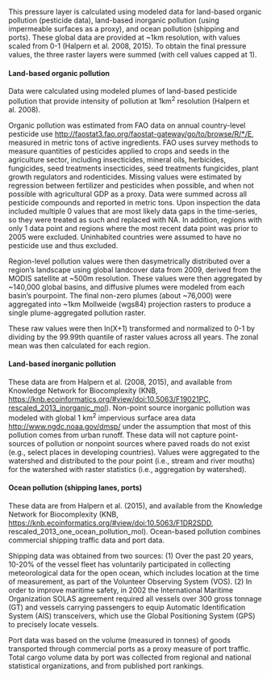 This pressure layer is calculated using modeled data for land-based organic pollution (pesticide data), land-based inorganic pollution (using impermeable surfaces as a proxy), and ocean pollution (shipping and ports). These global data are provided at ~1km resolution, with values scaled from 0-1 (Halpern et al. 2008, 2015). To obtain the final pressure values, the three raster layers were summed (with cell values capped at 1).   

#### Land-based organic pollution
Data were calculated using modeled plumes of land-based pesticide pollution that provide intensity of pollution at 1km^2^ resolution (Halpern et al. 2008). 

Organic pollution was estimated from FAO data on annual country-level pesticide use [http://faostat3.fao.org/faostat-gateway/go/to/browse/R/*/E](http://faostat3.fao.org/faostat-gateway/go/to/browse/R/*/E), measured in metric tons of active ingredients.  FAO  uses survey methods to measure quantities of pesticides applied to crops and seeds in the agriculture sector, including insecticides, mineral oils, herbicides, fungicides, seed treatments insecticides, seed treatments fungicides, plant growth regulators and rodenticides. Missing values were estimated by regression between fertilizer and pesticides when possible, and when not possible with agricultural GDP as a proxy.  Data were summed across all pesticide compounds and reported in metric tons. Upon inspection the data included multiple 0 values that are most likely data gaps in the time-series, so they were treated as such and replaced with NA. In addition, regions with only 1 data point and regions where the most recent data point was prior to 2005 were excluded. Uninhabited countries were assumed to have no pesticide use and thus excluded. 

Region-level pollution values were then dasymetrically distributed over a region’s landscape using global landcover data from 2009, derived from the MODIS satellite at ~500m resolution. These values were then aggregated by ~140,000 global basins, and diffusive plumes were modeled from each basin’s pourpoint. The final non-zero plumes (about ~76,000) were aggregated into ~1km Mollweide (wgs84) projection rasters to produce a single plume-aggregated pollution raster. 

These raw values were then ln(X+1) transformed and normalized to 0-1 by dividing by the 99.99th quantile of raster values across all years.  The zonal mean was then calculated for each region.  

#### Land-based inorganic pollution
These data are from Halpern et al. (2008, 2015), and available from Knowledge Network for Biocomplexity (KNB, [https://knb.ecoinformatics.org/#view/doi:10.5063/F19021PC, rescaled_2013_inorganic_mol](https://knb.ecoinformatics.org/#view/doi:10.5063/F19021PC, rescaled_2013_inorganic_mol)). Non-point source inorganic pollution was modeled with global 1 km^2^ impervious surface area data [http://www.ngdc.noaa.gov/dmsp/](http://www.ngdc.noaa.gov/dmsp/) under the assumption that most of this pollution comes from urban runoff. These data will not capture point-sources of pollution or nonpoint sources where paved roads do not exist (e.g., select places in developing countries). Values were aggregated to the watershed and distributed to the pour point (i.e., stream and river mouths) for the watershed with raster statistics (i.e., aggregation by watershed).

#### Ocean pollution (shipping lanes, ports)
These data are from Halpern et al. (2015), and available from the Knowledge Network for Biocomplexity (KNB, [https://knb.ecoinformatics.org/#view/doi:10.5063/F1DR2SDD](https://knb.ecoinformatics.org/#view/doi:10.5063/F1DR2SDD), rescaled_2013_one_ocean_pollution_mol). Ocean-based pollution combines commercial shipping traffic data and port data.  

Shipping data was obtained from two sources:  (1) Over the past 20 years, 10-20% of the vessel fleet has voluntarily participated in collecting meteorological data for the open ocean, which includes location at the time of measurement, as part of the Volunteer Observing System (VOS). (2) In order to improve maritime safety, in 2002 the International Maritime Organization SOLAS agreement required all vessels over 300 gross tonnage (GT) and vessels carrying passengers to equip Automatic Identification System (AIS) transceivers, which use the Global Positioning System (GPS) to precisely locate vessels.  

Port data was based on the volume (measured in tonnes) of goods transported through commercial ports as a proxy measure of port traffic. Total cargo volume data by port was collected from regional and national statistical organizations, and from published port rankings.  